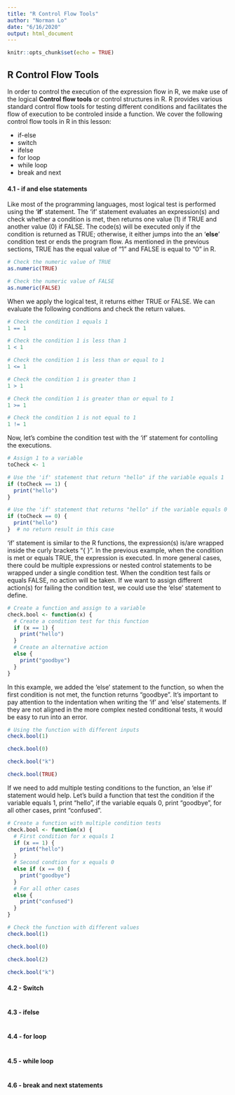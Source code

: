 ```yaml
---
title: "R Control Flow Tools"
author: "Norman Lo"
date: "6/16/2020"
output: html_document
---
```


```r
knitr::opts_chunk$set(echo = TRUE)
```

## R Control Flow Tools

In order to control the execution of the expression flow in R, we make use of the logical **Control flow tools** or control structures in R. R provides various standard control flow tools for testing different conditions and facilitates the flow of execution to be controled inside a function. We cover the following control flow tools in R in this lesson:

- if-else
- switch
- ifelse
- for loop
- while loop
- break and next

#### 4.1 - if and else statements

Like most of the programming languages, most logical test is performed using the '**if**' statement. The 'if' statement evaluates an expression(s) and check whether a condition is met, then returns one value (1) if TRUE and another value (0) if FALSE. The code(s) will be executed only if the condition is returned as TRUE; otherwise, it either jumps into the an '**else**' condition test or ends the program flow. As mentioned in the previous sections, TRUE has the equal value of "1" and FALSE is equal to "0" in R.

``` r
# Check the numeric value of TRUE
as.numeric(TRUE)

# Check the numeric value of FALSE
as.numeric(FALSE)
```

When we apply the logical test, it returns either TRUE or FALSE. We can evaluate the following condtions and check the return values.

``` r
# Check the condition 1 equals 1
1 == 1

# Check the condition 1 is less than 1
1 < 1

# Check the condition 1 is less than or equal to 1
1 <= 1

# Check the condition 1 is greater than 1
1 > 1

# Check the condition 1 is greater than or equal to 1
1 >= 1

# Check the condition 1 is not equal to 1
1 != 1
```

Now, let's combine the condition test with the 'if' statement for contolling the executions.

``` r
# Assign 1 to a variable
toCheck <- 1

# Use the 'if' statement that return "hello" if the variable equals 1
if (toCheck == 1) {
  print("hello")
}

# Use the 'if' statement that returns "hello" if the variable equals 0
if (toCheck == 0) {
  print("hello")
}  # no return result in this case
```

'if' statement is similar to the R functions, the expression(s) is/are wrapped inside the curly brackets "{ }". In the previous example, when the condition is met or equals TRUE, the expression is executed. In more general cases, there could be multiple expressions or nested control statements to be wrapped under a single condition test. When the condition test fails or equals FALSE, no action will be taken. If we want to assign different action(s) for failing the condition test, we could use the 'else' statement to define.

``` r
# Create a function and assign to a variable
check.bool <- function(x) {
  # Create a condition test for this function
  if (x == 1) {
    print("hello")
  }
  # Create an alternative action
  else {
    print("goodbye")
  }
}
```

In this example, we added the 'else' statement to the function, so when the first condition is not met, the function returns "goodbye". It's important to pay attention to the indentation when writing the 'if' and 'else' statements. If they are not aligned in the more complex nested conditional tests, it would be easy to run into an error.

``` r
# Using the function with different inputs
check.bool(1)

check.bool(0)

check.bool("k")

check.bool(TRUE)
```

If we need to add multiple testing conditions to the function, an 'else if' statement would help. Let's build a function that test the condition if the variable equals 1, print "hello", if the variable equals 0, print "goodbye", for all other cases, print "confused".

``` r
# Create a function with multiple condition tests
check.bool <- function(x) {
  # First condition for x equals 1
  if (x == 1) {
    print("hello")
  }
  # Second condtion for x equals 0
  else if (x == 0) {
    print("goodbye")
  }
  # For all other cases
  else {
    print("confused")
  }
}

# Check the function with different values
check.bool(1)

check.bool(0)

check.bool(2)

check.bool("k")
```

#### 4.2 - Switch



``` r

```


#### 4.3 - ifelse


``` r

```


#### 4.4 - for loop



``` r

```




#### 4.5 - while loop


``` r

```


#### 4.6 - break and next statements



``` r

```


